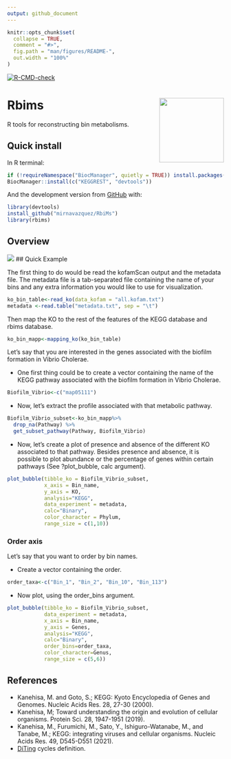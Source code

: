 ```yaml
---
output: github_document
---
```



<!-- README.md is generated from README.Rmd. Please edit that file -->

```r
knitr::opts_chunk$set(
  collapse = TRUE,
  comment = "#>",
  fig.path = "man/figures/README-",
  out.width = "100%"
)
```

  <!-- badges: start -->
  [![R-CMD-check](https://github.com/mirnavazquez/RbiMs/workflows/R-CMD-check/badge.svg)](https://github.com/mirnavazquez/RbiMs/actions)
  <!-- badges: end -->

# **Rbims**  <img src="man/figures/Logo-rRbiMs.png"  width="150" height="150" align="right" />

<!-- badges: start -->
<!-- badges: end -->

R tools for reconstructing bin metabolisms.

##  Quick install

In R terminal:

``` r
if (!requireNamespace("BiocManager", quietly = TRUE)) install.packages("BiocManager")
BiocManager::install(c("KEGGREST", "devtools"))
```

And the development version from [GitHub](https://github.com/mirnavazquez/RbiMs) with:

``` r
library(devtools)
install_github("mirnavazquez/RbiMs")
library(rbims)
```

## Overview 

![](inst/rRbiMs-3.png)
## Quick Example

The first thing to do would be read the kofamScan output and the metadata file. The metadata file is a tab-separated file containing the name of your bins and any extra information you would like to use for visualization.

```r 
ko_bin_table<-read_ko(data_kofam = "all.kofam.txt")
metadata <-read.table("metadata.txt", sep = "\t")
```

Then map the KO to the rest of the features of the KEGG database and rbims database.

```r 
ko_bin_mapp<-mapping_ko(ko_bin_table)
```

Let's say that you are interested in the genes associated with the biofilm formation in Vibrio Cholerae.

- One first thing could be to create a vector containing the name of the KEGG pathway associated with the biofilm formation in Vibrio Cholerae.

```r 
Biofilm_Vibrio<-c("map05111")
```

- Now, let's extract the profile associated with that metabolic pathway.

```r 
Biofilm_Vibrio_subset<-ko_bin_mapp%>%
  drop_na(Pathway) %>%
  get_subset_pathway(Pathway, Biofilm_Vibrio) 
```
- Now, let's create a plot of presence and absence of the different KO associated to that pathway. Besides presence and absence, it is possible to plot abundance or the percentage of genes within certain pathways (See ?plot_bubble, calc argument). 

```r 
plot_bubble(tibble_ko = Biofilm_Vibrio_subset,
            x_axis = Bin_name, 
            y_axis = KO,
            analysis="KEGG",
            data_experiment = metadata,
            calc="Binary",
            color_character = Phylum,
            range_size = c(1,10)) 
```

###  Order axis

Let's say that you want to order by bin names.

- Create a vector containing the order.

```r 
order_taxa<-c("Bin_1", "Bin_2", "Bin_10", "Bin_113")
```

- Now plot, using the order_bins argument.

```r 
plot_bubble(tibble_ko = Biofilm_Vibrio_subset,
            data_experiment = metadata,
            x_axis = Bin_name,
            y_axis = Genes,
            analysis="KEGG",
            calc="Binary",
            order_bins=order_taxa,
            color_character=Genus,
            range_size = c(5,6))
```

##  References

* Kanehisa, M. and Goto, S.; KEGG: Kyoto Encyclopedia of Genes and Genomes. Nucleic Acids Res. 28, 27-30 (2000).
* Kanehisa, M; Toward understanding the origin and evolution of cellular organisms. Protein Sci. 28, 1947-1951 (2019).
* Kanehisa, M., Furumichi, M., Sato, Y., Ishiguro-Watanabe, M., and Tanabe, M.; KEGG: integrating viruses and cellular organisms. Nucleic Acids Res. 49, D545-D551 (2021).
* [DiTing](https://github.com/xuechunxu/DiTing) cycles definition.


